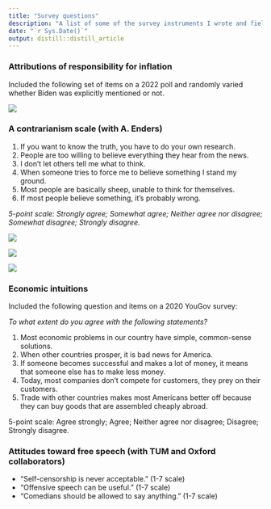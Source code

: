 ```yaml
---
title: "Survey questions"
description: "A list of some of the survey instruments I wrote and fielded (often with co-authors)"
date: "`r Sys.Date()`"
output: distill::distill_article
---
```


### Attributions of responsibility for inflation

Included the following set of items on a 2022 poll and randomly varied whether Biden was explicitly mentioned or not.

![](files/yougov-inflation.png)

### A contrarianism scale (with A. Enders)

1. If you want to know the truth, you have to do your own research.
2. People are too willing to believe everything they hear from the news.
3. I don’t let others tell me what to think.
4. When someone tries to force me to believe something I stand my ground.
5. Most people are basically sheep, unable to think for themselves.
6. If most people believe something, it’s probably wrong.

*5-point scale: Strongly agree; Somewhat agree; Neither agree nor disagree; Somewhat disagree; Strongly disagree.*

![](files/cont_2exhibits.png)

![](files/need_for_chaos_heatmap.png)

![](files/CT_heatmap.png)


### Economic intuitions

Included the following question and items on a 2020 YouGov survey:

*To what extent do you agree with the following statements?*

1. Most economic problems in our country have simple, common-sense solutions.
2. When other countries prosper, it is bad news for America.
3. If someone becomes successful and makes a lot of money, it means that someone else has to make less money.
4. Today, most companies don’t compete for customers, they prey on their customers.
5. Trade with other countries makes most Americans better off because they can buy goods that are assembled cheaply abroad.

5-point scale: Agree strongly; Agree; Neither agree nor disagree; Disagree; Strongly disagree.

### Attitudes toward free speech (with TUM and Oxford collaborators)

- “Self-censorship is never acceptable.” (1-7 scale)
- “Offensive speech can be useful.” (1-7 scale)
- “Comedians should be allowed to say anything.” (1-7 scale)



